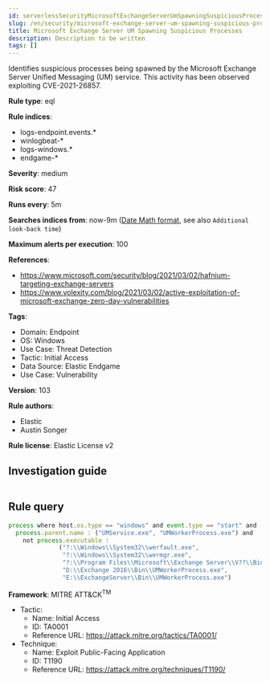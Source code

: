 ```yaml
---
id: serverlessSecurityMicrosoftExchangeServerUmSpawningSuspiciousProcesses
slug: /en/security/microsoft-exchange-server-um-spawning-suspicious-processes
title: Microsoft Exchange Server UM Spawning Suspicious Processes
description: Description to be written
tags: []
---
```


<div id="microsoft-exchange-server-um-spawning-suspicious-processes"></div>

Identifies suspicious processes being spawned by the Microsoft Exchange Server Unified Messaging (UM) service. This activity has been observed exploiting CVE-2021-26857.

**Rule type**: eql

**Rule indices**: 

* logs-endpoint.events.*
* winlogbeat-*
* logs-windows.*
* endgame-*

**Severity**: medium

**Risk score**: 47

**Runs every**: 5m

**Searches indices from**: now-9m ([Date Math format](((ref))/common-options.html#date-math), see also <DocLink id="serverlessSecurityRulesUiCreate" section="set-the-rules-schedule">`Additional look-back time`</DocLink>)

**Maximum alerts per execution**: 100

**References**: 

* https://www.microsoft.com/security/blog/2021/03/02/hafnium-targeting-exchange-servers
* https://www.volexity.com/blog/2021/03/02/active-exploitation-of-microsoft-exchange-zero-day-vulnerabilities

**Tags**: 

* Domain: Endpoint
* OS: Windows
* Use Case: Threat Detection
* Tactic: Initial Access
* Data Source: Elastic Endgame
* Use Case: Vulnerability

**Version**: 103

**Rule authors**: 

* Elastic
* Austin Songer

**Rule license**: Elastic License v2

## Investigation guide

```markdown

```

## Rule query

```js
process where host.os.type == "windows" and event.type == "start" and
  process.parent.name : ("UMService.exe", "UMWorkerProcess.exe") and
    not process.executable :
              ("?:\\Windows\\System32\\werfault.exe",
               "?:\\Windows\\System32\\wermgr.exe",
               "?:\\Program Files\\Microsoft\\Exchange Server\\V??\\Bin\\UMWorkerProcess.exe",
               "D:\\Exchange 2016\\Bin\\UMWorkerProcess.exe",
               "E:\\ExchangeServer\\Bin\\UMWorkerProcess.exe")

```

**Framework**: MITRE ATT&CK<sup>TM</sup>

* Tactic:
    * Name: Initial Access
    * ID: TA0001
    * Reference URL: https://attack.mitre.org/tactics/TA0001/
* Technique:
    * Name: Exploit Public-Facing Application
    * ID: T1190
    * Reference URL: https://attack.mitre.org/techniques/T1190/

